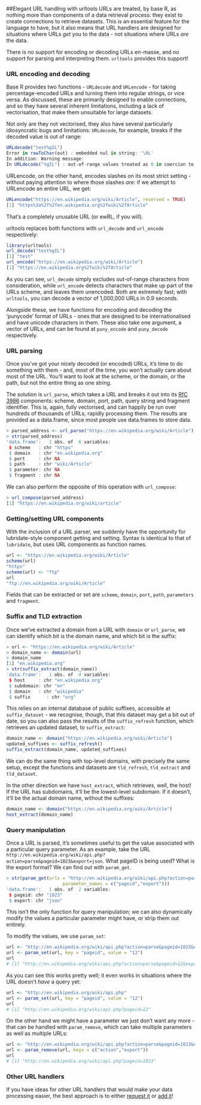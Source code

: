 <!--
%\VignetteEngine{knitr::knitr}
%\VignetteIndexEntry{urltools}
-->

##Elegant URL handling with urltools
URLs are treated, by base R, as nothing more than components of a data retrieval process: they exist
to create connections to retrieve datasets. This is an essential feature for the language to have,
but it also means that URL handlers are designed for situations where URLs *get* you to the data - 
not situations where URLs *are* the data.

There is no support for encoding or decoding URLs en-masse, and no support for parsing and
interpreting them. `urltools` provides this support!

### URL encoding and decoding

Base R provides two functions - <code>URLdecode</code> and <code>URLencode</code> - for taking percentage-encoded
URLs and turning them into regular strings, or vice versa. As discussed, these are primarily designed to
enable connections, and so they have several inherent limitations, including a lack of vectorisation, that
make them unsuitable for large datasets.

Not only are they not vectorised, they also have several particularly idiosyncratic bugs and limitations:
<code>URLdecode</code>, for example, breaks if the decoded value is out of range:

```r
URLdecode("test%gIL")
Error in rawToChar(out) : embedded nul in string: '\0L'
In addition: Warning message:
In URLdecode("%gIL") : out-of-range values treated as 0 in coercion to raw
```

URLencode, on the other hand, encodes slashes on its most strict setting - without
paying attention to where those slashes *are*: if we attempt to URLencode an entire URL, we get:

```r
URLencode("https://en.wikipedia.org/wiki/Article", reserved = TRUE)
[1] "https%3a%2f%2fen.wikipedia.org%2fwiki%2fArticle"
```
That's a completely unusable URL (or ewRL, if you will).

urltools replaces both functions with <code>url\_decode</code> and <code>url\_encode</code> respectively:
```r
library(urltools)
url_decode("test%gIL")
[1] "test"
url_encode("https://en.wikipedia.org/wiki/Article")
[1] "https://en.wikipedia.org%2fwiki%2fArticle"
```

As you can see, <code>url\_decode</code> simply excludes out-of-range characters from consideration, while <code>url\_encode</code> detects characters that make up part of the URLs scheme, and leaves them unencoded. Both are extremely fast; with `urltools`, you can
decode a vector of 1,000,000 URLs in 0.9 seconds.

Alongside these, we have functions for encoding and decoding the 'punycode' format of URLs - ones that are designed to be internationalised and have unicode characters in them. These also take one argument, a vector of URLs, and can be found at `puny_encode` and `puny_decode` respectively.

### URL parsing

Once you've got your nicely decoded (or encoded) URLs, it's time to do something with them - and, most of the time,
you won't actually care about most of the URL. You'll want to look at the scheme, or the domain, or the path,
but not the entire thing as one string.

The solution is <code>url_parse</code>, which takes a URL and breaks it out into its [RfC 3986](http://www.ietf.org/rfc/rfc3986.txt) components: scheme, domain, port, path, query string and fragment identifier. This is,
again, fully vectorised, and can happily be run over hundreds of thousands of URLs, rapidly processing them. The
results are provided as a data.frame, since most people use data.frames to store data.

```r
> parsed_address <- url_parse("https://en.wikipedia.org/wiki/Article")
> str(parsed_address)
'data.frame':	1 obs. of  6 variables:
 $ scheme   : chr "https"
 $ domain   : chr "en.wikipedia.org"
 $ port     : chr NA
 $ path     : chr "wiki/Article"
 $ parameter: chr NA
 $ fragment : chr NA                         
```

We can also perform the opposite of this operation with `url_compose`:
```r
> url_compose(parsed_address)
[1] "https://en.wikipedia.org/wiki/article"
```

### Getting/setting URL components
With the inclusion of a URL parser, we suddenly have the opportunity for lubridate-style component getting
and setting. Syntax is identical to that of `lubridate`, but uses URL components as function names.

```r
url <- "https://en.wikipedia.org/wiki/Article"
scheme(url)
"https"
scheme(url) <- "ftp"
url
"ftp://en.wikipedia.org/wiki/Article"
```
Fields that can be extracted or set are <code>scheme</code>, <code>domain</code>, <code>port</code>, <code>path</code>,
<code>parameters</code> and <code>fragment</code>.

### Suffix and TLD extraction

Once we've extracted a domain from a URL with `domain` or `url_parse`, we can identify which bit is the domain name, and which
bit is the suffix:

```r
> url <- "https://en.wikipedia.org/wiki/Article"
> domain_name <- domain(url)
> domain_name
[1] "en.wikipedia.org"
> str(suffix_extract(domain_name))
'data.frame':	1 obs. of  4 variables:
 $ host     : chr "en.wikipedia.org"
 $ subdomain: chr "en"
 $ domain   : chr "wikipedia"
 $ suffix      : chr "org"
```

This relies on an internal database of public suffixes, accessible at `suffix_dataset` - we recognise, though,
that this dataset may get a bit out of date, so you can also pass the results of the `suffix_refresh` function,
which retrieves an updated dataset, to `suffix_extract`:

```r
domain_name <- domain("https://en.wikipedia.org/wiki/Article")
updated_suffixes <- suffix_refresh()
suffix_extract(domain_name, updated_suffixes)
```

We can do the same thing with top-level domains, with precisely the same setup, except the functions and datasets are `tld_refresh`, `tld_extract` and `tld_dataset`.

In the other direction we have `host_extract`, which retrieves, well, the host! If the URL has subdomains, it'll be the
lowest-level subdomain. If it doesn't, it'll be the actual domain name, without the suffixes:

```r
domain_name <- domain("https://en.wikipedia.org/wiki/Article")
host_extract(domain_name)
```
### Query manipulation
Once a URL is parsed, it's sometimes useful to get the value associated with a particular query parameter. As
an example, take the URL `http://en.wikipedia.org/wiki/api.php?action=parse&pageid=1023&export=json`. What
pageID is being used? What is the export format? We can find out with `param_get`.

```r
> str(param_get(urls = "http://en.wikipedia.org/wiki/api.php?action=parse&pageid=1023&export=json",
                     parameter_names = c("pageid","export")))
'data.frame':	1 obs. of  2 variables:
 $ pageid: chr "1023"
 $ export: chr "json"
```

This isn't the only function for query manipulation; we can also dynamically modify the values a particular parameter
might have, or strip them out entirely.

To modify the values, we use `param_set`:

```r
url <- "http://en.wikipedia.org/wiki/api.php?action=parse&pageid=1023&export=json"
url <- param_set(url, key = "pageid", value = "12")
url
# [1] "http://en.wikipedia.org/wiki/api.php?action=parse&pageid=12&export=json"
```

As you can see this works pretty well; it even works in situations where the URL doesn't *have* a query yet:

```r
url <- "http://en.wikipedia.org/wiki/api.php"
url <- param_set(url, key = "pageid", value = "12")
url
# [1] "http://en.wikipedia.org/wiki/api.php?pageid=12"
```

On the other hand we might have a parameter we just don't want any more - that can be handled with `param_remove`, which can
take multiple parameters as well as multiple URLs:

```r
url <- "http://en.wikipedia.org/wiki/api.php?action=parse&pageid=1023&export=json"
url <- param_remove(url, keys = c("action","export"))
url
# [1] "http://en.wikipedia.org/wiki/api.php?pageid=1023"
```

### Other URL handlers
If you have ideas for other URL handlers that would make your data processing easier, the best approach
is to either [request it](https://github.com/Ironholds/urltools/issues) or [add it](https://github.com/Ironholds/urltools/pulls)!
